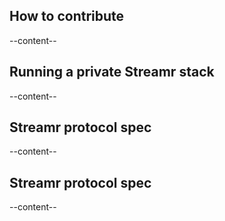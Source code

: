 

<Section id="how-to-contribute">

## How to contribute
--content--

</Section>
<Section id="running-private-streamr-stack">

## Running a private Streamr stack
--content--

</Section>
<Section id="streamr-protocol-spec">

## Streamr protocol spec
--content--

</Section>
<Section id="streamr-protocol-spec">

## Streamr protocol spec
--content--

</Section>
